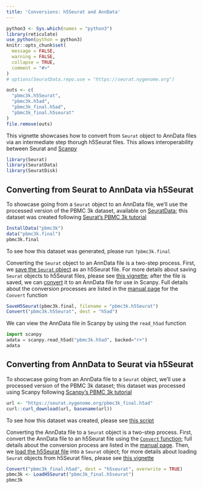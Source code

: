 ```yaml
---
title: 'Conversions: h5Seurat and AnnData'
---
```


```r
python3 <- Sys.which(names = "python3")
library(reticulate)
use_python(python = python3)
knitr::opts_chunk$set(
  message = FALSE,
  warning = FALSE,
  collapse = TRUE,
  comment = "#>"
)
# options(SeuratData.repo.use = "https://seurat.nygenome.org")
```

```r
outs <- c(
  "pbmc3k.h5Seurat",
  "pbmc3k.h5ad",
  "pbmc3k_final.h5ad",
  "pbmc3k_final.h5seurat"
)
file.remove(outs)
```

This vignette showcases how to convert from `Seurat` object to AnnData files via an intermediate step thorugh h5Seurat files. This allows interoperability between Seurat and [Scanpy](https://scanpy.readthedocs.io/)

```r
library(Seurat)
library(SeuratData)
library(SeuratDisk)
```

## Converting from Seurat to AnnData via h5Seurat

To showcase going from a `Seurat` object to an AnnData file, we'll use the processed version of the PBMC 3k dataset, available on [SeuratData](https://github.com/satijalab/seurat-data); this dataset was created following [Seurat's PBMC 3k tutorial](https://satijalab.org/seurat/v3.1/pbmc3k_tutorial.html)

```r
InstallData("pbmc3k")
data("pbmc3k.final")
pbmc3k.final
```

To see how this dataset was generated, please run `?pbmc3k.final`

Converting the `Seurat` object to an AnnData file is a two-step process. First, we [save the `Seurat` object](https://mojaveazure.github.io/seurat-disk/reference/SaveH5Seurat.html) as an h5Seurat file. For more details about saving `Seurat` objects to h5Seurat files, please see [this vignette](https://mojaveazure.github.io/seurat-disk/articles/h5Seurat-load.html); after the file is saved, we can [convert](https://mojaveazure.github.io/seurat-disk/reference/Convert.html) it to an AnnData file for use in Scanpy. Full details about the conversion processes are listed in the [manual page](https://mojaveazure.github.io/seurat-disk/reference/Convert.html) for the `Convert` function

```r
SaveH5Seurat(pbmc3k.final, filename = "pbmc3k.h5Seurat")
Convert("pbmc3k.h5Seurat", dest = "h5ad")
```

We can view the AnnData file in Scanpy by using the `read_h5ad` function

```python
import scanpy
adata = scanpy.read_h5ad("pbmc3k.h5ad", backed="r+")
adata
```

## Converting from AnnData to Seurat via h5Seurat

To shocwcase going from an AnnData file to a `Seurat` object, we'll use a processed version of the PBMC 3k dataset; this dataset was processed using Scanpy following [Scanpy's PBMC 3k tutorial](https://scanpy-tutorials.readthedocs.io/en/latest/pbmc3k.html)

```r
url <- "https://seurat.nygenome.org/pbmc3k_final.h5ad"
curl::curl_download(url, basename(url))
```

To see how this dataset was created, please see [this script](https://gist.github.com/mojaveazure/922aa904b9ac212e627f522c2b816a52)


Converting the AnnData file to a `Seurat` object is a two-step process. First, convert the AnnData file to an h5Seurat file using the [`Convert` function](https://mojaveazure.github.io/seurat-disk/reference/Convert.html); full details about the conversion process are listed in the [manual page](https://mojaveazure.github.io/seurat-disk/reference/Convert.html). Then, we [load the h5Seurat file](https://mojaveazure.github.io/seurat-disk/reference/LoadH5Seurat.html) into a `Seurat` object; for more details about loading `Seurat` objects from h5Seurat files, please see [this vignette](https://mojaveazure.github.io/seurat-disk/articles/h5Seurat-load.html)

```r
Convert("pbmc3k_final.h5ad", dest = "h5seurat", overwrite = TRUE)
pbmc3k <- LoadH5Seurat("pbmc3k_final.h5seurat")
pbmc3k
```
